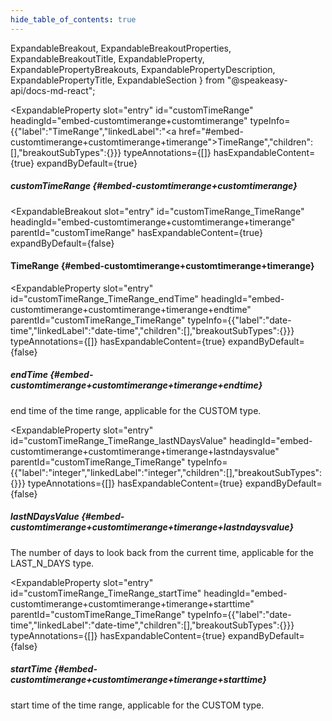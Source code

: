 ```yaml
---
hide_table_of_contents: true
---
```

  ExpandableBreakout,
  ExpandableBreakoutProperties,
  ExpandableBreakoutTitle,
  ExpandableProperty,
  ExpandablePropertyBreakouts,
  ExpandablePropertyDescription,
  ExpandablePropertyTitle,
  ExpandableSection
} from "@speakeasy-api/docs-md-react";

<ExpandableSection>

<ExpandableProperty
  slot="entry"
  id="customTimeRange"
  headingId="embed-customtimerange+customtimerange"
  typeInfo={{"label":"TimeRange","linkedLabel":"<a href=\"#embed-customtimerange+customtimerange+timerange\">TimeRange</a>","children":[],"breakoutSubTypes":{}}}
  typeAnnotations={[]}
  hasExpandableContent={true}
  expandByDefault={true}
>

<ExpandablePropertyTitle slot="title">

##### customTimeRange \{#embed-customtimerange+customtimerange\}

</ExpandablePropertyTitle>

<ExpandablePropertyBreakouts slot="breakouts">

<ExpandableBreakout
  slot="entry"
  id="customTimeRange_TimeRange"
  headingId="embed-customtimerange+customtimerange+timerange"
  parentId="customTimeRange"
  hasExpandableContent={true}
  expandByDefault={false}
>

<ExpandableBreakoutTitle slot="title">

#### TimeRange \{#embed-customtimerange+customtimerange+timerange\}

</ExpandableBreakoutTitle>

<ExpandableBreakoutProperties slot="properties">

<ExpandableProperty
  slot="entry"
  id="customTimeRange_TimeRange_endTime"
  headingId="embed-customtimerange+customtimerange+timerange+endtime"
  parentId="customTimeRange_TimeRange"
  typeInfo={{"label":"date-time","linkedLabel":"date-time","children":[],"breakoutSubTypes":{}}}
  typeAnnotations={[]}
  hasExpandableContent={true}
  expandByDefault={false}
>

<ExpandablePropertyTitle slot="title">

##### endTime \{#embed-customtimerange+customtimerange+timerange+endtime\}

</ExpandablePropertyTitle>

<ExpandablePropertyDescription slot="description">

end time of the time range, applicable for the CUSTOM type.

</ExpandablePropertyDescription>

</ExpandableProperty>

<ExpandableProperty
  slot="entry"
  id="customTimeRange_TimeRange_lastNDaysValue"
  headingId="embed-customtimerange+customtimerange+timerange+lastndaysvalue"
  parentId="customTimeRange_TimeRange"
  typeInfo={{"label":"integer","linkedLabel":"integer","children":[],"breakoutSubTypes":{}}}
  typeAnnotations={[]}
  hasExpandableContent={true}
  expandByDefault={false}
>

<ExpandablePropertyTitle slot="title">

##### lastNDaysValue \{#embed-customtimerange+customtimerange+timerange+lastndaysvalue\}

</ExpandablePropertyTitle>

<ExpandablePropertyDescription slot="description">

The number of days to look back from the current time, applicable for the LAST_N_DAYS type.

</ExpandablePropertyDescription>

</ExpandableProperty>

<ExpandableProperty
  slot="entry"
  id="customTimeRange_TimeRange_startTime"
  headingId="embed-customtimerange+customtimerange+timerange+starttime"
  parentId="customTimeRange_TimeRange"
  typeInfo={{"label":"date-time","linkedLabel":"date-time","children":[],"breakoutSubTypes":{}}}
  typeAnnotations={[]}
  hasExpandableContent={true}
  expandByDefault={false}
>

<ExpandablePropertyTitle slot="title">

##### startTime \{#embed-customtimerange+customtimerange+timerange+starttime\}

</ExpandablePropertyTitle>

<ExpandablePropertyDescription slot="description">

start time of the time range, applicable for the CUSTOM type.

</ExpandablePropertyDescription>

</ExpandableProperty>

</ExpandableBreakoutProperties>

</ExpandableBreakout>

</ExpandablePropertyBreakouts>

</ExpandableProperty>

</ExpandableSection>